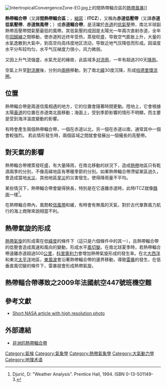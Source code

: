 {{行星風系}}
[[File:IntertropicalConvergenceZone-EO.jpg|right]]上的間熱帶輻合區的[[熱帶風暴|熱帶風暴]]]]

'''熱帶輻合帶'''（又譯'''間熱帶輻合區'''；{{lang-en|Intertropical Convergence Zone}}，[[縮寫|縮寫]]：'''ITCZ'''），又稱為'''赤道低壓帶'''（又譯'''赤道低氣壓帶'''、'''赤道無風帶'''；{{lang-en|Equatorial belt of calms}}）或'''赤道輻合帶'''，是活躍於[[赤道|赤道]]的[[低氣壓|低氣壓]]帶，南北半球副熱帶高壓帶間氣壓最低的風帶。其低氣壓的成因是太陽光一年兩次直射赤道，全年在[[回歸線|回歸線]]之間移動，使赤道附近终年受热，蒸發旺盛，导致空气膨胀上升，大量的水氣逸散到大氣中，到高空向高纬度地区流动，导致近地气压降低而形成。因温度水平分布较均匀，水平气压梯度力很小，风力微弱。

又因上升气流强盛，水氣充足的緣故，此區域多[[对流雨|对流雨]]，一年有超過200天[[降雨|降雨]]。

空氣上升至[[對流層|對流層]]後，分別向[[兩極|兩極]]移動，到了南北[[緯度|緯]]30度沉降，形成[[哈德里環流圈|哈德里環流圈]]。

==位置==
熱帶輻合帶是兩道信風相遇的地方，它的位置會隨著時間更動。陸地上，它會根據太陽[[黃道|黃道]]的位置在赤道南北面移動；海面上，受到季節影響的情形不明顯，而主要是受到海洋溫度變動的影響。

有時會產生兩個熱帶輻合帶，一個在赤道以北，另一個在赤道以南，通常其中一個會較強烈。
若此情形發生時，兩個區域之間就會發展出一個攏長的高壓帶。

==對天氣的影響==
熱帶輻合帶裡蒸發旺盛，有大量降雨，在南北移動的狀況下，造成[[熱帶|熱帶]]地區只有乾濕兩季的分別，不像高緯地區有寒暖季節的分別。如果熱帶輻合帶滯留某區過久，會造成當地[[水災|水災]]、其他地區[[旱災|旱災]]的災害發生。使得降雨量不平均。

某些情況下，熱帶輻合帶會變得狹長，特別是在它遠離赤道時，此時ITCZ就像[[鋒面|鋒面]]一樣<ref>Djurić, D: "Weather Analysis". Prentice Hall, 1994. ISBN 0-13-501149-3.</ref>。

在熱帶輻合帶內，風勢較[[信風帶|信風帶]]和緩，有時會有無風的天氣，對於古代單靠風力航行的海上商隊來說相當不利。

==熱帶氣旋的形成==
[[熱帶氣旋|熱帶氣旋]]的形成需在低[[緯度|緯度]]的條件下（這只是六個條件中的其一），且熱帶輻合帶的低壓會造成風速和風向的變動，形成水平[[風切變|風切變]]。在南北球夏季時，若熱帶輻合帶遠離赤道超過500[[公里|公里]]，[[科里奧利力|科里奧利力]]會增加熱帶氣旋形成的發生率。在北[[大西洋|大西洋]]和東北[[太平洋|太平洋]]地區，[[東風波|東風波]]會沿著熱帶輻合帶的邊界移動，導致[[雷暴|雷暴]]的發生，在低垂直風切變的條件下，雷暴就會形成熱帶氣旋。

==熱帶輻合帶導致之2009年法國航空447號班機空難==
{{main|法國航空447號班機空難}}

==參考文獻==
{{Reflist}}
*[http://earthobservatory.nasa.gov/Newsroom/NewImages/images.php3?img_id=4028 Short NASA article with high resolution photo] {{Wayback|url=http://earthobservatory.nasa.gov/Newsroom/NewImages/images.php3?img_id=4028 |date=20040225070241 }}

==外部連結==
{{Commons category|Intertropical Convergence Zone}}
*[http://people.cas.sc.edu/carbone/modules/mods4car/africa-itcz/index.html 非洲的熱帶輻合帶] {{Wayback|url=http://people.cas.sc.edu/carbone/modules/mods4car/africa-itcz/index.html |date=20210403033751 }}

{{天氣系統}}

{{Authority control}}

[[Category:氣候|Category:氣候]]
[[Category:氣象學|Category:氣象學]]
[[Category:熱帶氣象學|Category:熱帶氣象學]]
[[Category:大氣動力學|Category:大氣動力學]]
[[Category:地理术语|Category:地理术语]]